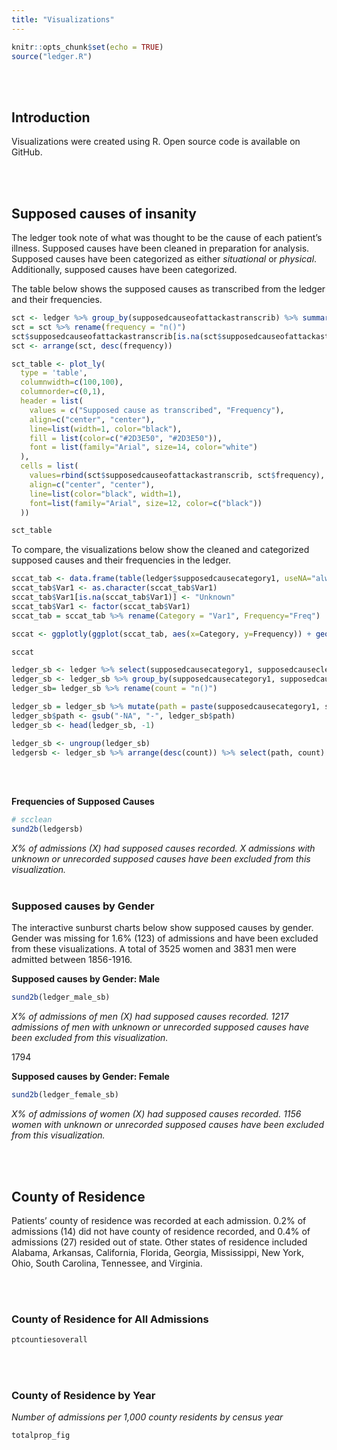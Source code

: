 ```yaml
---
title: "Visualizations"
---
```


```r
knitr::opts_chunk$set(echo = TRUE)
source("ledger.R")

```
<br/><br/>

## Introduction

Visualizations were created using R. Open source code is available on GitHub.

<br/><br/>

## Supposed causes of insanity

The ledger took note of what was thought to be the cause of each patient's illness. Supposed causes have been cleaned in preparation for analysis. Supposed causes have been categorized as either *situational* or *physical*. Additionally, supposed causes have been categorized. 

The table below shows the supposed causes as transcribed from the ledger and their frequencies.

```r
sct <- ledger %>% group_by(supposedcauseofattackastranscrib) %>% summarize(n()) 
sct = sct %>% rename(frequency = "n()")
sct$supposedcauseofattackastranscrib[is.na(sct$supposedcauseofattackastranscrib)] <- "Unknown"
sct <- arrange(sct, desc(frequency))

sct_table <- plot_ly(
  type = 'table',
  columnwidth=c(100,100),
  columnorder=c(0,1),
  header = list(
    values = c("Supposed cause as transcribed", "Frequency"),
    align=c("center", "center"),
    line=list(width=1, color="black"),
    fill = list(color=c("#2D3E50", "#2D3E50")),
    font = list(family="Arial", size=14, color="white")
  ),
  cells = list(
    values=rbind(sct$supposedcauseofattackastranscrib, sct$frequency),
    align=c("center", "center"),
    line=list(color="black", width=1),
    font=list(family="Arial", size=12, color=c("black"))
  ))

sct_table

```

To compare, the visualizations below show the cleaned and categorized supposed causes and their frequencies in the ledger.

``` r
sccat_tab <- data.frame(table(ledger$supposedcausecategory1, useNA="always"), stringsAsFactors = FALSE)
sccat_tab$Var1 <- as.character(sccat_tab$Var1)
sccat_tab$Var1[is.na(sccat_tab$Var1)] <- "Unknown"
sccat_tab$Var1 <- factor(sccat_tab$Var1)
sccat_tab = sccat_tab %>% rename(Category = "Var1", Frequency="Freq")

sccat <- ggplotly(ggplot(sccat_tab, aes(x=Category, y=Frequency)) + geom_bar(stat="identity", fill="#2D3E50") + labs(x="Supposed Cause Category", title="Frequency of Supposed Cause Categories") + theme_classic())

sccat
```

``` r
ledger_sb <- ledger %>% select(supposedcausecategory1, supposedcausecleaned1, supposedcausecleaned2)
ledger_sb <- ledger_sb %>% group_by(supposedcausecategory1, supposedcausecleaned1, supposedcausecleaned2) %>% summarize(n()) 
ledger_sb= ledger_sb %>% rename(count = "n()")

ledger_sb = ledger_sb %>% mutate(path = paste(supposedcausecategory1, supposedcausecleaned1, supposedcausecleaned2, sep="-"))
ledger_sb$path <- gsub("-NA", "-", ledger_sb$path)
ledger_sb <- head(ledger_sb, -1)

ledger_sb <- ungroup(ledger_sb)
ledgersb <- ledger_sb %>% arrange(desc(count)) %>% select(path, count)

```

<br/><br/>

**Frequencies of Supposed Causes**
``` r
# scclean
sund2b(ledgersb)
```
*X% of admissions (X) had supposed causes recorded. X admissions with unknown or unrecorded supposed causes have been excluded from this visualization.*
<br/><br/>

### Supposed causes by Gender
The interactive sunburst charts below show supposed causes by gender. Gender was missing for 1.6% (123) of admissions and have been excluded from these visualizations. A total of 3525 women and 3831 men were admitted between 1856-1916.

**Supposed causes by Gender: Male**
``` r
sund2b(ledger_male_sb)
```
*X% of admissions of men (X) had supposed causes recorded. 1217 admissions of men with unknown or unrecorded supposed causes have been excluded from this visualization.*

1794

**Supposed causes by Gender: Female**
``` r
sund2b(ledger_female_sb)
```
*X% of admissions of women (X) had supposed causes recorded. 1156 women with unknown or unrecorded supposed causes have been excluded from this visualization.*

<br/><br/>

## County of Residence
Patients' county of residence was recorded at each admission. 0.2% of admissions (14) did not have county of residence recorded, and 0.4% of admissions (27) resided out of state. Other states of residence included Alabama, Arkansas, California, Florida, Georgia, Mississippi, New York, Ohio, South Carolina, Tennessee, and Virginia.

<br/><br/>

### County of Residence for All Admissions
``` r
ptcountiesoverall
```

<br/><br/>

### County of Residence by Year
*Number of admissions per 1,000 county residents by census year*
``` r
totalprop_fig
```


